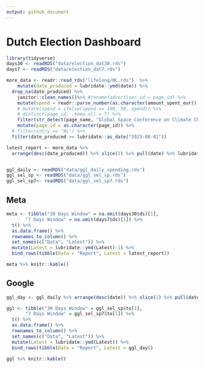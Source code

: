 ```yaml
---
output: github_document
---
```


# Dutch Election Dashboard

```r
library(tidyverse)
days30 <- readRDS("data/election_dat30.rds")
days7 <- readRDS("data/election_dat7.rds")

more_data <- readr::read_rds("lifelong/NL.rds")  %>%
    mutate(date_produced = lubridate::ymd(date)) %>%
  drop_na(date_produced) %>% 
    janitor::clean_names()%>% #rename(advertiser_id = page_id) %>%
    mutate(spend = readr::parse_number(as.character(amount_spent_eur))) %>%
    # mutate(spend = ifelse(spend == 100, 50, spend)) %>%
    # distinct(page_id, .keep_all = T) %>%
    filter(str_detect(page_name, "Global Space Conference on Climate Change|de Alliantie|PvdA - GroenLinks", negate = T)) %>%
    mutate(page_id = as.character(page_id)) %>% 
  # filter(cntry == "NL") %>% 
  filter(date_produced >= lubridate::as_date("2023-08-01"))

latest_report <- more_data %>% 
  arrange(desc(date_produced)) %>% slice(1) %>% pull(date) %>% lubridate::ymd()


ggl_daily <- readRDS("data/ggl_daily_spending.rds")
ggl_sel_sp <- readRDS("data/ggl_sel_sp.rds")
ggl_sel_sp7<- readRDS("data/ggl_sel_sp7.rds")
```

## Meta

```r

meta <- tibble("30 Days Window" = na.omit(days30$ds)[1],
       "7 Days Window" = na.omit(days7$ds)[1]) %>% 
  t() %>% 
  as.data.frame() %>% 
  rownames_to_column() %>% 
  set_names(c("Data", "Latest")) %>% 
  mutate(Latest = lubridate::ymd(Latest)-1) %>% 
  bind_rows(tibble(Data = "Report", Latest = latest_report))

meta %>% knitr::kable()

```

## Google

```r
ggl_day <- ggl_daily %>% arrange(desc(date)) %>% slice(1) %>% pull(date)

ggl <- tibble("30 Days Window" = ggl_sel_sp$to[1],
       "7 Days Window" = ggl_sel_sp7$to[1]) %>% 
  t() %>% 
  as.data.frame() %>% 
  rownames_to_column() %>% 
  set_names(c("Data", "Latest")) %>% 
  mutate(Latest = lubridate::ymd(Latest)) %>% 
  bind_rows(tibble(Data = "Report", Latest = ggl_day))

ggl %>% knitr::kable()
```
